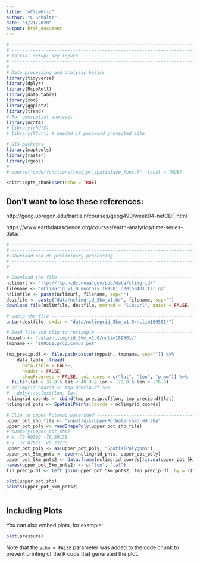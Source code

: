 ```yaml
---
title: "nClimGrid"
author: "C Schultz"
date: "1/21/2020"
output: html_document
---
```


```r
# -----------------------------------------------------------------------------
# -----------------------------------------------------------------------------
# Initial setup; key inputs
# -----------------------------------------------------------------------------
# -----------------------------------------------------------------------------
# Data processing and analysis basics
library(tidyverse)
library(dplyr)
library(RcppRoll)
library(data.table)
library(zoo)
library(ggplot2)
library(trend)
# For geospatial analysis
library(ncdf4)
# library(rhdf5)
# library(RCurl) # needed if password protected site

# GIS packages
library(maptools)
library(raster)
library(rgeos)
#
# source("code/functions/read_br_spatialave_func.R", local = TRUE)

knitr::opts_chunk$set(echo = TRUE)
```

## Don't want to lose these references:

http://geog.uoregon.edu/bartlein/courses/geog490/week04-netCDF.html

https://www.earthdatascience.org/courses/earth-analytics/time-series-data/

```r
# -----------------------------------------------------------------------------
# -----------------------------------------------------------------------------
# Download and do preliminary processing
# -----------------------------------------------------------------------------
# -----------------------------------------------------------------------------

# Download the file -----------------------------------------------------------
nclimurl <- "ftp://ftp.ncdc.noaa.gov/pub/data/climgrid/"
filename <- "nClimGrid_v1.0_monthly_189501_c20150401.tar.gz"
nclimfile <- paste(nclimurl, filename, sep="")
destfile <- paste("data/nclimgrid_5km_v1.0/", filename, sep="")
download.file(nclimfile, destfile, method = "libcurl", quiet = FALSE, mode = "wb")

# Unzip the file --------------------------------------------------------------
untar(destfile, exdir = "data/nclimgrid_5km_v1.0/nclim189501/")

# Read file and clip to rectangle ---------------------------------------------
tmppath <- "data/nclimgrid_5km_v1.0/nclim189501/"
tmpname <- "189501.prcp.conus.pnt"

tmp_precip.df <- file.path(paste(tmppath, tmpname, sep="")) %>%
    data.table::fread(
      data.table = FALSE,
      header = FALSE,
      showProgress = FALSE, col.names = c("lat", "lon", "p_mm")) %>%
  filter(lat > 37.8 & lat < 40.3 & lon > -79.8 & lon < -76.8)
# nclimgrid_coords <- tmp_precip.df %>%
#   dplyr::select(lon, lat)
nclimgrid_coords <- cbind(tmp_precip.df$lon, tmp_precip.df$lat)
nclimgrid_pnts <- SpatialPoints(coords = nclimgrid_coords)

# Clip to upper Potomac watershed ---------------------------------------------
upper_pot_shp_file <- "input/gis/UpperPotWatershed_dd.shp"
upper_pot_poly <- readShapePoly(upper_pot_shp_file)
# summary(upper_pot_shp)
# x -79.69099 -76.89138
# y  37.87822  40.23735
upper_pot_poly <- as(upper_pot_poly, "SpatialPolygons")
upper_pot_5km_pnts <- over(nclimgrid_pnts, upper_pot_poly)
upper_pot_5km_pnts2 <- data.frame(nclimgrid_coords[!is.na(upper_pot_5km_pnts), ])
names(upper_pot_5km_pnts2) <- c("lon", "lat")
fin_precip.df <- left_join(upper_pot_5km_pnts2, tmp_precip.df, by = c("lon", "lat"))

plot(upper_pot_shp)
points(upper_pot_5km_pnts2)



```

## Including Plots

You can also embed plots, for example:

```r
plot(pressure)
```

Note that the `echo = FALSE` parameter was added to the code chunk to prevent printing of the R code that generated the plot.
